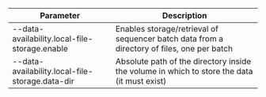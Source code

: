 | Parameter                                       | Description                                                                                 |
| ----------------------------------------------- | ------------------------------------------------------------------------------------------- |
| --data-availability.local-file-storage.enable   | Enables storage/retrieval of sequencer batch data from a directory of files, one per batch  |
| --data-availability.local-file-storage.data-dir | Absolute path of the directory inside the volume in which to store the data (it must exist) |
